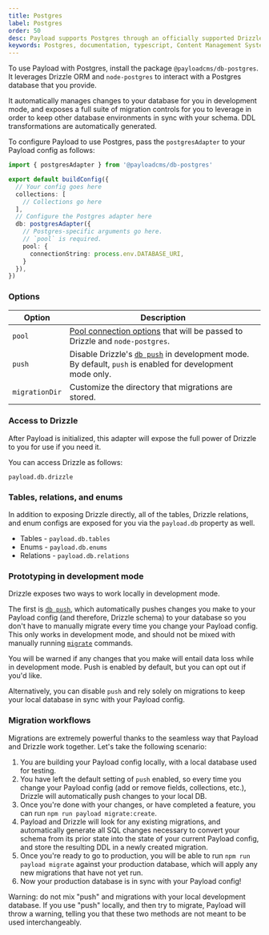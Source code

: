 ```yaml
---
title: Postgres
label: Postgres
order: 50
desc: Payload supports Postgres through an officially supported Drizzle database adapter. 
keywords: Postgres, documentation, typescript, Content Management System, cms, headless, javascript, node, react, express
---
```


To use Payload with Postgres, install the package `@payloadcms/db-postgres`. It leverages Drizzle ORM and `node-postgres` to interact with a Postgres database that you provide.

It automatically manages changes to your database for you in development mode, and exposes a full suite of migration controls for you to leverage in order to keep other database environments in sync with your schema. DDL transformations are automatically generated.

To configure Payload to use Postgres, pass the `postgresAdapter` to your Payload config as follows:

```ts
import { postgresAdapter } from '@payloadcms/db-postgres'

export default buildConfig({
  // Your config goes here
  collections: [
    // Collections go here
  ],
  // Configure the Postgres adapter here
  db: postgresAdapter({
    // Postgres-specific arguments go here.
    // `pool` is required.
    pool: {
      connectionString: process.env.DATABASE_URI,
    }
  }),
})
```

### Options

| Option            | Description                                                                                                                                                                      |
| ----------------- | -------------------------------------------------------------------------------------------------------------------------------------------------------------------------------- |
| `pool`            | [Pool connection options](https://orm.drizzle.team/docs/quick-postgresql/node-postgres) that will be passed to Drizzle and `node-postgres`.                                      |
| `push`            | Disable Drizzle's [`db push`](https://orm.drizzle.team/kit-docs/overview#prototyping-with-db-push) in development mode. By default, `push` is enabled for development mode only. |
| `migrationDir`    | Customize the directory that migrations are stored. |

### Access to Drizzle

After Payload is initialized, this adapter will expose the full power of Drizzle to you for use if you need it.

You can access Drizzle as follows:

```text
payload.db.drizzle
```

### Tables, relations, and enums

In addition to exposing Drizzle directly, all of the tables, Drizzle relations, and enum configs are exposed for you via the `payload.db` property as well.

- Tables - `payload.db.tables`
- Enums - `payload.db.enums`
- Relations - `payload.db.relations`

### Prototyping in development mode

Drizzle exposes two ways to work locally in development mode.

The first is [`db push`](https://orm.drizzle.team/kit-docs/overview#prototyping-with-db-push), which automatically pushes changes you make to your Payload config (and therefore, Drizzle schema) to your database so you don't have to manually migrate every time you change your Payload config. This only works in development mode, and should not be mixed with manually running [`migrate`](/docs/database/migrations) commands. 

You will be warned if any changes that you make will entail data loss while in development mode. Push is enabled by default, but you can opt out if you'd like.

Alternatively, you can disable `push` and rely solely on migrations to keep your local database in sync with your Payload config.

### Migration workflows

Migrations are extremely powerful thanks to the seamless way that Payload and Drizzle work together. Let's take the following scenario:

1. You are building your Payload config locally, with a local database used for testing.
1. You have left the default setting of `push` enabled, so every time you change your Payload config (add or remove fields, collections, etc.), Drizzle will automatically push changes to your local DB.
1. Once you're done with your changes, or have completed a feature, you can run `npm run payload migrate:create`. 
1. Payload and Drizzle will look for any existing migrations, and automatically generate all SQL changes necessary to convert your schema from its prior state into the state of your current Payload config, and store the resulting DDL in a newly created migration.
1. Once you're ready to go to production, you will be able to run `npm run payload migrate` against your production database, which will apply any new migrations that have not yet run.
1. Now your production database is in sync with your Payload config!

<Banner type="warning">
  Warning: do not mix "push" and migrations with your local development database. If you use "push" locally, and then try to migrate, Payload will throw a warning, telling you that these two methods are not meant to be used interchangeably.
</Banner>